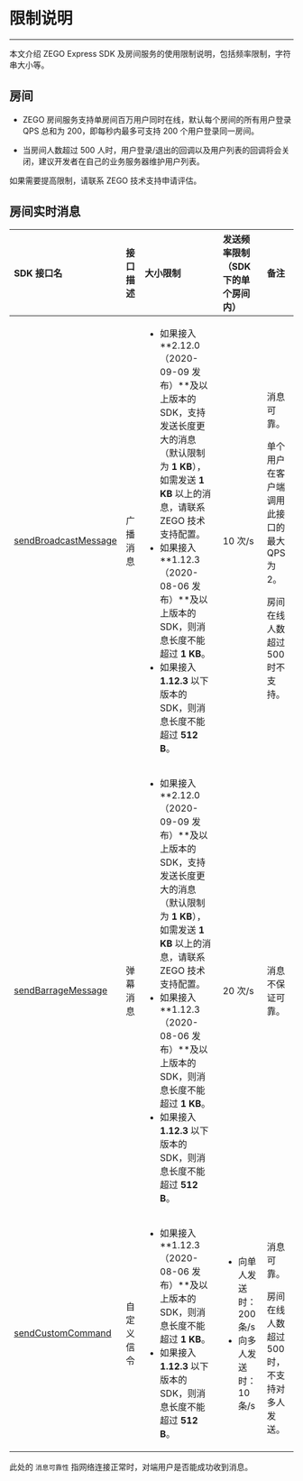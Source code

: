 # 限制说明
---

本文介绍 ZEGO Express SDK 及房间服务的使用限制说明，包括频率限制，字符串大小等。

## 房间

- ZEGO 房间服务支持单房间百万用户同时在线，默认每个房间的所有用户登录 QPS 总和为 200，即每秒内最多可支持 200 个用户登录同一房间。

- 当房间人数超过 500 人时，用户登录/退出的回调以及用户列表的回调将会关闭，建议开发者在自己的业务服务器维护用户列表。

<Note title="说明">


如果需要提高限制，请联系 ZEGO 技术支持申请评估。   

</Note>





## 房间实时消息

| SDK 接口名 |接口描述     | 大小限制 | 发送频率限制<br />（SDK 下的单个房间内）<br/>  | 备注|
| :---------- | :--------- | :----------- | :-------- | :-- |
| [sendBroadcastMessage](@sendBroadcastMessage) |广播消息     | <ul><li>如果接入 **2.12.0（2020-09-09 发布）**及以上版本的 SDK，支持发送长度更大的消息（默认限制为 **1 KB**），如需发送 **1 KB** 以上的消息，请联系 ZEGO 技术支持配置。</li><li>如果接入 **1.12.3（2020-08-06 发布）**及以上版本的 SDK，则消息长度不能超过 **1 KB**。</li><li>如果接入 **1.12.3** 以下版本的 SDK，则消息长度不能超过 **512 B**。</li><ul>                               |  10 次/s  | <p>消息可靠。</p><p>单个用户在客户端调用此接口的最大 QPS 为 2。</p>房间在线人数超过 500 时不支持。 |
| [sendBarrageMessage](@sendBarrageMessage) | 弹幕消息   | <ul><li>如果接入 **2.12.0（2020-09-09 发布）**及以上版本的 SDK，支持发送长度更大的消息（默认限制为 **1 KB**），如需发送 **1 KB** 以上的消息，请联系 ZEGO 技术支持配置。</li><li>如果接入 **1.12.3（2020-08-06 发布）**及以上版本的 SDK，则消息长度不能超过 **1 KB**。</li><li>如果接入 **1.12.3** 以下版本的 SDK，则消息长度不能超过 **512 B**。</li><ul>  | 20 次/s | <p>消息不保证可靠。</p> |
| [sendCustomCommand](@sendCustomCommand) |  自定义信令  | <ul><li>如果接入 **1.12.3（2020-08-06 发布）**及以上版本的 SDK，则消息长度不能超过 **1 KB**。</li><li>如果接入 **1.12.3** 以下版本的 SDK，则消息长度不能超过 **512 B**。</li><ul>                                       | <ul><li>向单人发送时：200 条/s</li><li>向多人发送时：10 条/s</li></ul> | <p>消息可靠。</p>房间在线人数超过 500 时，不支持对多人发送。 |

<Note title="说明">


此处的 `消息可靠性` 指网络连接正常时，对端用户是否能成功收到消息。

</Note>


